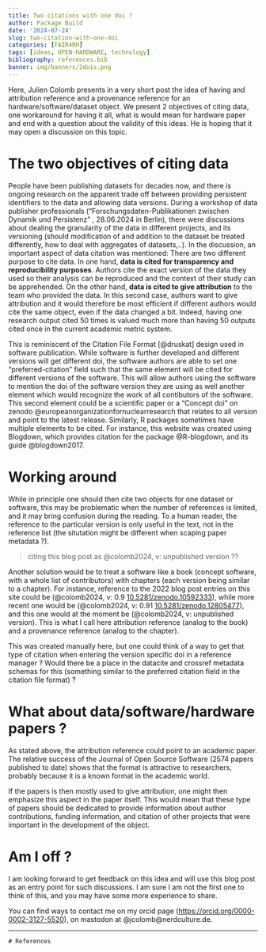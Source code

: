 ```yaml
---
title: Two citations with one doi ?
author: Package Build
date: '2024-07-24'
slug: two-citation-with-one-doi
categories: [FAIR4RH]
tags: [ideas, OPEN-HARDWARE, technology]
bibliography: references.bib
banner: img/banners/2dois.png
---
```


Here, Julien Colomb presents in a very short post the idea of having and attribution reference and a provenance reference for an hardware/software/dataset object.
We present 2 objectives of citing data, one workaround for having it all, what is would mean for hardware paper and end with a question about the validity of this ideas.
He is hoping that it may open a discussion on this topic.

# The two objectives of citing data

People have been publishing datasets for decades now, and there is ongoing research on the apparent trade off between providing persistent identifiers to the data and allowing data versions.
During a workshop of data publisher professionals (“Forschungsdaten-Publikationen zwischen Dynamik und Persistenz” , 28.06.2024 in Berlin), there were discussions about dealing the granularity of the data in different projects, and its versioning (should modification of and addition to the dataset be treated differently, how to deal with aggregates of datasets,..).
In the discussion, an important aspect of data citation was mentioned: There are two different purpose to cite data.
In one hand, **data is cited for transparency and reproducibility purposes**.
Authors cite the exact version of the data they used so their analysis can be reproduced and the context of their study can be apprehended.
On the other hand, **data is cited to give attribution** to the team who provided the data.
In this second case, authors want to give attribution and it would therefore be most efficient if different authors would cite the same object, even if the data changed a bit.
Indeed, having one research output cited 50 times is valued much more than having 50 outputs cited once in the current academic metric system.

This is reminiscent of the Citation File Format [@druskat] design used in software publication.
While software is further developed and different versions will get different doi, the software authors are able to set one "preferred-citation" field such that the same element will be cited for different versions of the software.
This will allow authors using the software to mention the doi of the software version they are using as well another element which would recognize the work of all contibutors of the software.
This second element could be a scientific paper or a "Concept doi" on zenodo @europeanorganizationfornuclearresearch that relates to all version and point to the latest release.
Similarly, R packages sometimes have multiple elements to be cited.
For instance, this website was created using Blogdown, which provides citation for the package @R-blogdown, and its guide @blogdown2017.

# Working around

While in principle one should then cite two objects for one dataset or software, this may be problematic when the number of references is limited, and it may bring confusion during the reading.
To a human reader, the reference to the particular version is only useful in the text, not in the reference list (the situtation might be different when scaping paper metadata ?).

> citing this blog post as @colomb2024, v: unpublished version ??

Another solution would be to treat a software like a book (concept software, with a whole list of contributors) with chapters (each version being similar to a chapter).
For instance, reference to the 2022 blog post entries on this site could be (@colomb2024, v: 0.9 [10.5281/zenodo.10592333](https://doi.org/10.5281/zenodo.10592333)), while more recent one would be (@colomb2024, v: 0.91 [10.5281/zenodo.12805477](https://doi.org/10.5281/zenodo.12805477)), and this one would at the moment be (@colomb2024, v: unpublished version).
This is what I call here attribution reference (analog to the book) and a provenance reference (analog to the chapter).

This was created manually here, but one could think of a way to get that type of citation when entering the version specific doi in a reference manager ?
Would there be a place in the datacite and crossref metadata schemas for this (something similar to the preferred citation field in the citation file format) ?

# What about data/software/hardware papers ?

As stated above, the attribution reference could point to an academic paper.
The relative success of the Journal of Open Source Software (2574 papers published to date) shows that the format is attractive to researchers, probably because it is a known format in the academic world.

If the papers is then mostly used to give attribution, one might then emphasize this aspect in the paper itself.
This would mean that these type of papers should be dedicated to provide information about author contributions, funding information, and citation of other projects that were important in the development of the object.

# Am I off ?

I am looking forward to get feedback on this idea and will use this blog post as an entry point for such discussions.
I am sure I am not the first one to think of this, and you may have some more experience to share.

You can find ways to contact me on my orcid page (<https://orcid.org/0000-0002-3127-5520>), on mastodon at \@jcolomb\@nerdculture.de.

---

`# References`

